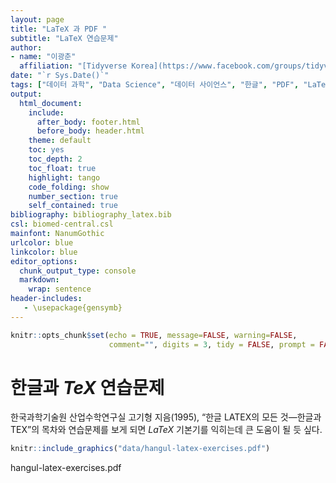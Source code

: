 ```yaml
---
layout: page
title: "LaTeX 과 PDF "
subtitle: "LaTeX 연습문제"
author:
- name: "이광춘"
  affiliation: "[Tidyverse Korea](https://www.facebook.com/groups/tidyverse/)"
date: "`r Sys.Date()`"
tags: ["데이터 과학", "Data Science", "데이터 사이언스", "한글", "PDF", "LaTeX"]
output:
  html_document: 
    include:
      after_body: footer.html
      before_body: header.html
    theme: default
    toc: yes
    toc_depth: 2
    toc_float: true
    highlight: tango
    code_folding: show
    number_section: true
    self_contained: true
bibliography: bibliography_latex.bib
csl: biomed-central.csl
mainfont: NanumGothic
urlcolor: blue
linkcolor: blue
editor_options: 
  chunk_output_type: console
  markdown: 
    wrap: sentence
header-includes:
   - \usepackage{gensymb}
---
```


```r
knitr::opts_chunk$set(echo = TRUE, message=FALSE, warning=FALSE,
                      comment="", digits = 3, tidy = FALSE, prompt = FALSE, fig.align = 'center')
```

```{=html}
<style>
div.blue { background-color:#e6f0ff; border-radius: 5px; padding: 10px;}
</style>
```

# 한글과 $TeX$ 연습문제 {#hlatex}

한국과학기술원 산업수학연구실 고기형 지음(1995), "한글 LATEX의 모든 것—한글과 TEX"의 목차와 연습문제를 보게 되면 $LaTeX$ 기본기를 익히는데 큰 도움이 될 듯 싶다.

```r
knitr::include_graphics("data/hangul-latex-exercises.pdf")
```

hangul-latex-exercises.pdf

